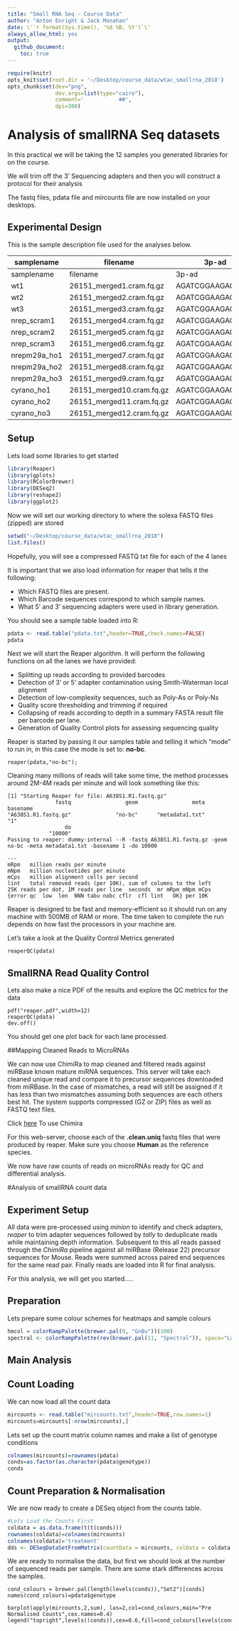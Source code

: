 ```yaml
---
title: "Small RNA Seq - Course Data"
author: "Anton Enright & Jack Monahan"
date: \'`r format(Sys.time(), '%d %B, %Y')`\'
always_allow_html: yes
output:
  github_document:
    toc: true
---
```



```r
require(knitr)
opts_knit$set(root.dir = '~/Desktop/course_data/wtac_smallrna_2018')
opts_chunk$set(dev="png", 
               dev.args=list(type="cairo"),
               comment='           ##',
               dpi=300)

```

# Analysis of smallRNA Seq datasets

In this practical we will be taking the 12 samples you generated libraries for on the course.

We will trim off the 3' Sequencing adapters and then you will construct a protocol for their analysis

The fastq files, pdata file and mircounts file are now installed on your desktops.

## Experimental Design
This is the sample description file used for the analyses below.

**samplename**|**filename**|**3p-ad**|**genotype**|**group**
--------------|------------|---------|------------|---------
samplename|filename|3p-ad|genotype|group
wt1|26151_merged1.cram.fq.gz|AGATCGGAAGAGCACA|wt|g1
wt2|26151_merged2.cram.fq.gz|AGATCGGAAGAGCACA|wt|g4
wt3|26151_merged3.cram.fq.gz|AGATCGGAAGAGCACA|wt|g6
nrep_scram1|26151_merged4.cram.fq.gz|AGATCGGAAGAGCACA|nrep_scram|g1
nrep_scram2|26151_merged5.cram.fq.gz|AGATCGGAAGAGCACA|nrep_scram|g2
nrep_scram3|26151_merged6.cram.fq.gz|AGATCGGAAGAGCACA|nrep_scram|g3
nrepm29a_ho1|26151_merged7.cram.fq.gz|AGATCGGAAGAGCACA|nrepm29a_ho|g2
nrepm29a_ho2|26151_merged8.cram.fq.gz|AGATCGGAAGAGCACA|nrepm29a_ho|g4
nrepm29a_ho3|26151_merged9.cram.fq.gz|AGATCGGAAGAGCACA|nrepm29a_ho|g5
cyrano_ho1|26151_merged10.cram.fq.gz|AGATCGGAAGAGCACA|cyrano_ho|g3
cyrano_ho2|26151_merged11.cram.fq.gz|AGATCGGAAGAGCACA|cyrano_ho|g5
cyrano_ho3|26151_merged12.cram.fq.gz|AGATCGGAAGAGCACA|cyrano_ho|g6

## Setup
Lets load some libraries to get started
```r
library(Reaper)
library(gplots)
library(RColorBrewer)
library(DESeq2)
library(reshape2)
library(ggplot2)
```

Now we will set our working directory to where the solexa FASTQ files (zipped) are stored

```r
setwd("~/Desktop/course_data/wtac_smallrna_2018")
list.files()
```

Hopefully, you will see a compressed FASTQ txt file for each of the 4 lanes

It is important that we also load information for reaper that tells it the following:

*   Which FASTQ files are present.
*   Which Barcode sequences correspond to which sample names.
*   What 5' and 3' sequencing adapters were used in library generation.

You should see a sample table loaded into R:

```r
pdata <- read.table("pdata.txt",header=TRUE,check.names=FALSE)
pdata
```


Next we will start the Reaper algorithm. It will perform the following functions on all the lanes we have provided:

*   Splitting up reads according to provided barcodes
*   Detection of 3' or 5' adapter contamination using Smith-Waterman local alignment
*   Detection of low-complexity sequences, such as Poly-As or Poly-Ns
*   Quality score thresholding and trimming if required
*   Collapsing of reads according to depth in a summary FASTA result file per barcode per lane.
*   Generation of Quality Control plots for assessing sequencing quality

Reaper is started by passing it our samples table and telling it which "mode" to run in, in this case the mode is set to: **no-bc**.

```{}
reaper(pdata,"no-bc");
```


Cleaning many millions of reads will take some time, the method processes around 2M-4M reads per minute and will look something like this:

```{}
[1] "Starting Reaper for file: A638S1.R1.fastq.gz"
               fastq                 geom                 meta             basename 
"A638S1.R1.fastq.gz"              "no-bc"      "metadata1.txt"                  "1" 
                  do 
             "10000" 
Passing to reaper: dummy-internal --R -fastq A638S1.R1.fastq.gz -geom no-bc -meta metadata1.txt -basename 1 -do 10000

---
mRpm   million reads per minute
mNpm   million nucleotides per minute
mCps   million alignment cells per second
lint   total removed reads (per 10K), sum of columns to the left
25K reads per dot, 1M reads per line  seconds  mr mRpm mNpm mCps {error qc  low  len  NNN tabu nobc cflr  cfl lint   OK} per 10K
```

Reaper is designed to be fast and memory-efficient so it should run on any machine with 500MB of RAM or more. The time taken to complete the run depends on how fast the processors in your machine are.

Let's take a look at the Quality Control Metrics generated

```{}
reaperQC(pdata)
```

## SmallRNA Read Quality Control

Lets also make a nice PDF of the results and explore the QC metrics for the data
 
```{}
pdf("reaper.pdf",width=12)
reaperQC(pdata)
dev.off()
```

You should get one plot back for each lane processed.

##Mapping Cleaned Reads to MicroRNAs

We can now use ChimiRa to map cleaned and filtered reads against miRBase known mature miRNA sequences. This server will take each cleaned unique read and compare it to precursor sequences downloaded from miRBase. In the case of mismatches, a read will still be assigned if it has less than two mismatches assuming both sequences are each others best hit. The system supports compressed (GZ or ZIP) files as well as FASTQ text files.

Click [here](http://www.ebi.ac.uk/research/enright/software/chimira) To use Chimira

For this web-server, choose each of the **.clean.uniq** fastq files that were produced by reaper. Make sure you choose **Human** as the reference species.

We now have raw counts of reads on microRNAs ready for QC and differential analysis.

#Analysis of smallRNA count data

## Experiment Setup

All data were pre-processed using *minion* to identify and check adapters, *reaper* to trim adapter sequences followed by *tally* to deduplicate reads while maintaining depth information. Subsequent to this all reads passed through the *ChimiRa* pipeline against all miRBase (Release 22) precursor sequences for Mouse. Reads were summed across paired end sequences for the same read pair. Finally reads are loaded into R for final analysis.

For this analysis, we will get you started.....

## Preparation
Lets prepare some colour schemes for heatmaps and sample colours
```r

hmcol = colorRampPalette(brewer.pal(9, "GnBu"))(100)
spectral <- colorRampPalette(rev(brewer.pal(11, "Spectral")), space="Lab")(100)

```

## Main Analysis

## Count Loading
We can now load all the count data
```r
mircounts <- read.table("mircounts.txt",header=TRUE,row.names=1)
mircounts=mircounts[-nrow(mircounts),]

```

Lets set up the count matrix column names and make a list of genotype conditions
```r
colnames(mircounts)=rownames(pdata)
conds=as.factor(as.character(pdata$genotype))
conds
```

## Count Preparation & Normalisation
We are now ready to create a DESeq object from the counts table. 
```r

#Lets Load the Counts First
coldata = as.data.frame(t(t(conds)))
rownames(coldata)=colnames(mircounts)
colnames(coldata)='treatment'
dds <- DESeqDataSetFromMatrix(countData = mircounts, colData = coldata, design = ~ treatment)
```

We are  ready to normalise the data, but first we should look at the number of sequenced reads per sample. There are some stark differences across the samples.
```{}
cond_colours = brewer.pal(length(levels(conds)),"Set2")[conds]
names(cond_colours)=pdata$genotype

barplot(apply(mircounts,2,sum), las=2,col=cond_colours,main="Pre Normalised Counts",cex.names=0.4)
legend("topright",levels((conds)),cex=0.6,fill=cond_colours[levels(conds)])

```